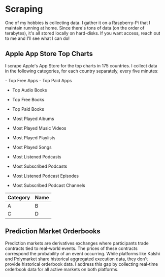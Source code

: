 # Scraping

One of my hobbies is collecting data. I gather it on a Raspberry-Pi that
I maintain running at home. Since there's tons of data (on the order of
terabytes), it's all stored locally on hard-disks. If you want access,
reach out to me and I'll see what I can do!

## Apple App Store Top Charts

I scrape Apple's App Store for the top charts in 175 countries. I
collect data in the following categories, for each country separately,
every five minutes:

<div className='[&_ul]:grid [&_ul]:grid-cols-3'>
- Top Free Apps
- Top Paid Apps

- Top Audio Books
- Top Free Books
- Top Paid Books

- Most Played Albums
- Most Played Music Videos
- Most Played Playlists
- Most Played Songs

- Most Listened Podcasts
- Most Subscribed Podcasts
- Most Listened Podcast Episodes
- Most Subscribed Podcast Channels

</div>

| Category | Name |
| -------- | ---- |
| A        | B    |
| C        | D    |

## Prediction Market Orderbooks

Prediction markets are derivatives exchanges where participants trade
contracts tied to real-world events. The prices of these contracts
correspond the probability of an event occurring. While platforms like
Kalshi and Polymarket share historical aggregated execution data, they
don't provide historical orderbook data. I address this gap by
collecting real-time orderbook data for all active markets on both
platforms.
